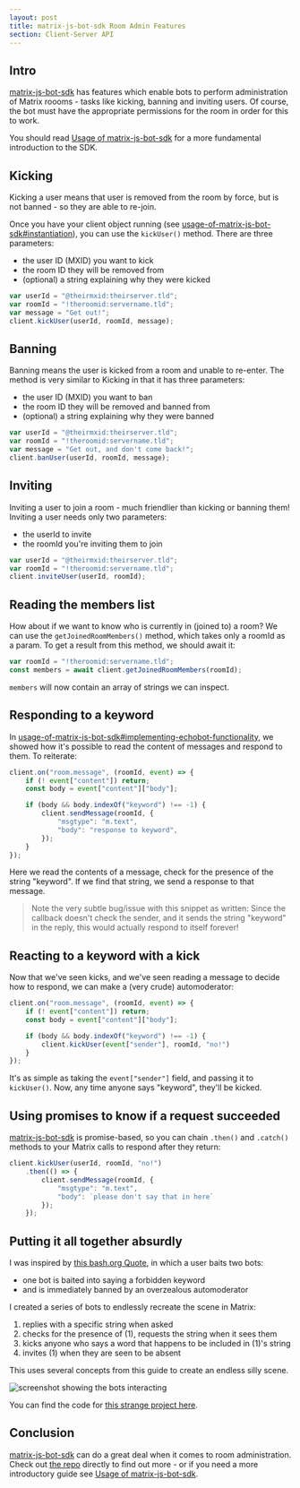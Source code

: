 ```yaml
---
layout: post
title: matrix-js-bot-sdk Room Admin Features
section: Client-Server API
---
```


## Intro

[matrix-js-bot-sdk] has features which enable bots to perform administration of Matrix roooms - tasks like kicking, banning and inviting users. Of course, the bot must have the appropriate permissions for the room in order for this to work.

You should read [Usage of matrix-js-bot-sdk] for a more fundamental introduction to the SDK.

## Kicking

Kicking a user means that user is removed from the room by force, but is not banned - so they are able to re-join.

Once you have your client object running (see [usage-of-matrix-js-bot-sdk#instantiation](https://matrix.org/docs/guides/usage-of-matrix-js-bot-sdk#instantiation)), you can use the `kickUser()` method. There are three parameters:

* the user ID (MXID) you want to kick
* the room ID they will be removed from
* (optional) a string explaining why they were kicked

```javascript
var userId = "@theirmxid:theirserver.tld";
var roomId = "!theroomid:servername.tld";
var message = "Get out!";
client.kickUser(userId, roomId, message);
```

## Banning

Banning means the user is kicked from a room and unable to re-enter. The method is very similar to Kicking in that it has three parameters:

* the user ID (MXID) you want to ban
* the room ID they will be removed and banned from
* (optional) a string explaining why they were banned

```javascript
var userId = "@theirmxid:theirserver.tld";
var roomId = "!theroomid:servername.tld";
var message = "Get out, and don't come back!";
client.banUser(userId, roomId, message);
```

## Inviting

Inviting a user to join a room - much friendlier than kicking or banning them! Inviting a user needs only two parameters:

* the userId to invite
* the roomId you're inviting them to join

```javascript
var userId = "@theirmxid:theirserver.tld";
var roomId = "!theroomid:servername.tld";
client.inviteUser(userId, roomId);
```

## Reading the members list

How about if we want to know who is currently in (joined to) a room? We can use the `getJoinedRoomMembers()` method, which takes only a roomId as a param. To get a result from this method, we should await it:

```javascript
var roomId = "!theroomid:servername.tld";
const members = await client.getJoinedRoomMembers(roomId);
```

`members` will now contain an array of strings we can inspect.

## Responding to a keyword

In [usage-of-matrix-js-bot-sdk#implementing-echobot-functionality](https://matrix.org/docs/guides/usage-of-matrix-js-bot-sdk#implementing-echobot-functionality), we showed how it's possible to read the content of messages and respond to them. To reiterate:

```javascript
client.on("room.message", (roomId, event) => {
    if (! event["content"]) return;
    const body = event["content"]["body"];

    if (body && body.indexOf("keyword") !== -1) {
        client.sendMessage(roomId, {
            "msgtype": "m.text",
            "body": "response to keyword",
        });
    }
});
```

Here we read the contents of a message, check for the presence of the string "keyword". If we find that string, we send a response to that message.

> Note the very subtle bug/issue with this snippet as written: Since the callback doesn't check the sender, and it sends the string "keyword" in the reply, this would actually respond to itself forever!

## Reacting to a keyword with a kick

Now that we've seen kicks, and we've seen reading a message to decide how to respond, we can make a (very crude) automoderator:

```javascript
client.on("room.message", (roomId, event) => {
    if (! event["content"]) return;
    const body = event["content"]["body"];

    if (body && body.indexOf("keyword") !== -1) {
        client.kickUser(event["sender"], roomId, "no!")
    }
});
```

It's as simple as taking the `event["sender"]` field, and passing it to `kickUser()`. Now, any time anyone says "keyword", they'll be kicked.

## Using promises to know if a request succeeded

[matrix-js-bot-sdk] is promise-based, so you can chain `.then()` and `.catch()` methods to your Matrix calls to respond after they return:

```javascript
client.kickUser(userId, roomId, "no!")
    .then(() => {
        client.sendMessage(roomId, {
            "msgtype": "m.text",
            "body": `please don't say that in here`
        });
    });
```

## Putting it all together absurdly

I was inspired by [this bash.org Quote](http://bash.org/?178890), in which a user baits two bots:

* one bot is baited into saying a forbidden keyword
* and is immediately banned by an overzealous automoderator

I created a series of bots to endlessly recreate the scene in Matrix:

1) replies with a specific string when asked
2) checks for the presence of (1), requests the string when it sees them
3) kicks anyone who says a word that happens to be included in (1)'s string
4) invites (1) when they are seen to be absent

This uses several concepts from this guide to create an endless silly scene.

![screenshot showing the bots interacting](/docs/img/bot-dance.png)

You can find the code for [this strange project here](https://github.com/benparsons/bot-dance).

## Conclusion

[matrix-js-bot-sdk] can do a great deal when it comes to room administration. Check out [the repo][matrix-js-bot-sdk] directly to find out more - or if you need a more introductory guide see [Usage of matrix-js-bot-sdk].

[matrix-js-bot-sdk]: https://github.com/turt2live/matrix-js-bot-sdk
[Usage of matrix-js-bot-sdk]: https://matrix.org/docs/guides/usage-of-matrix-js-bot-sdk

